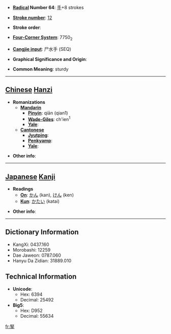 * '''[[Wiktionary:Chinese radical index| Radical]] Number 64''': [[Wiktionary:Chinese radical index 手|手]]+8 strokes

* '''[[Wiktionary:Chinese total strokes index|Stroke number]]''': [[Wiktionary:Chinese total strokes index 12|12]]

* '''Stroke order''': 

* '''[[Wiktionary:Chinese four corner index|Four-Corner System]]''': 7750<sub>2</sub>

* '''[[Wiktionary:Chinese Cangjie index|Cangjie input]]''': 尸水手 (SEQ)

* '''Graphical Significance and Origin''': 

* '''Common Meaning''': sturdy

----

== [[Chinese]] [[Hanzi]] ==

* '''Romanizations'''
** '''[[Mandarin]]'''
*** '''[[Pinyin]]''': qiān (qian1)
*** '''[[Wade-Giles]]''': ch'ien<sup>1</sup>
*** '''[[Yale]]''': 
** '''[[Cantonese]]'''
*** '''[[Jyutping]]''':
*** '''[[Penkyamp]]''': 
*** '''[[Yale]]''': 

* '''Other info''': 

----

== [[Japanese]] [[Kanji]] ==

* '''Readings'''
** '''[[On]]''': [[かん]] (kan), [[けん]] (ken)
** '''[[Kun]]''': [[かたい]] (katai)

* '''Other info''':  

----

== Dictionary Information ==

* KangXi: 0437.160
* Morobashi: 12259
* Dae Jaweon: 0787.060
* Hanyu Da Zidian: 31889.010

== Technical Information ==

* '''Unicode''':
** Hex: 6394
** Decimal: 25492
* '''Big5''':
** Hex: D952
** Decimal: 55634

[[fr:掔]]